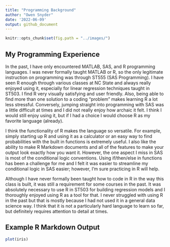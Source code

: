 ```yaml
---
title: "Programming Background"
author: "Owen Snyder"
date: '2022-06-09'
output: github_document
---
```


```r
knitr::opts_chunk$set(fig.path = "../images/")
```


## My Programming Experience

In the past, I have only encountered MATLAB, SAS, and R programming languages. I was never formally taught MATLAB or R, so the only legitimate instruction on programming was through ST555 (SAS Programming). I have seen R enough through various classes at NC State and always really enjoyed using it, especially for linear regression techniques taught in ST503. I find R very visually satisfying and user friendly. Also, being able to find more than one solution to a coding "problem" makes learning R a lot less stressful. Conversely, jumping straight into programming with SAS was a little difficult at times and I did not really enjoy how archaic it felt. I think I would still enjoy using it, but if I had a choice I would choose R as my favorite language (already). 

I think the functionality of R makes the language so versatile. For example, simply starting up R and using it as a calculator or an easy way to find probabilities with the built in functions is extremely useful. I also like the ability to make R Markdown documents and all of the features to make your output look exactly how you want it. However, the one aspect I miss in SAS is most of the conditional logic conventions. Using if/then/else in functions has been a challenge for me and I felt it was easier to streamline my conditional logic in SAS easier; however, I'm sure practicing in R will help.

Although I have never formally been taught how to code in R in the way this class is built, it was still a requirement for some courses in the past. It was absolutely necessary to use R in ST503 for building regression models and I thoroughly enjoyed using R as a tool for that. I never struggled with using R in the past but that is mostly because I had not used it in a general data science way. I think that it is not a particularly hard language to learn so far, but definitely requires attention to detail at times.


## Example R Markdown Output
```r
plot(iris)

```
